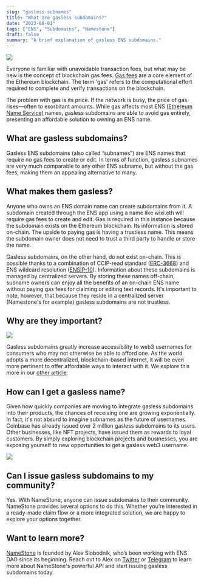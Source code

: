 ```yaml
---
slug: "gasless-subnames"
title: "What are gasless subdomains?"
date: "2023-08-01"
tags: ["ENS", "Subdomains", "Namestone"]
draft: false
summary: "A brief explanation of gasless ENS subdomains."
---
```


![](https://hackmd.io/_uploads/rJcTG_es2.png)

Everyone is familiar with unavoidable transaction fees, but what may be new is the concept of blockchain gas fees.
[Gas fees](https://ethereum.org/en/developers/docs/gas/) are a core element of the Ethereum blockchain. The term 'gas' refers to the computational effort required to complete
and verify transactions on the blockchain.

The problem with gas is its price. If the network is busy, the price of gas rises—often to exorbitant amounts.
While gas affects most ENS [(Ethereum Name Service)](https://docs.ens.domains/) names, gasless subdomains
are able to avoid gas entirely, presenting an affordable solution to owning an ENS name.

## What are gasless subdomains?

Gasless ENS subdomains (also called “subnames”) are ENS names that require no gas fees to create or edit.
In terms of function, gasless subnames are very much comparable to any other ENS subname, but without the gas fees, making
them an appealing alternative to many.

## What makes them gasless?

Anyone who owns an ENS domain name can create subdomains from it. A subdomain created through the ENS app using a name like wixi.eth will
require gas fees to create and edit. Gas is required in this instance because the subdomain
exists on the Ethereum blockchain. Its information is stored on-chain. The upside to paying gas
is having a trustless name. This means the subdomain owner does not need to trust a third party to handle or store the name.

Gasless subdomains, on the other hand, do not exist on-chain. This is possible
thanks to a combination of CCIP-read standard ([ERC-3668](https://eips.ethereum.org/EIPS/eip-3668))
and ENS wildcard resolution ([ENSIP-10](https://docs.ens.domains/ens-improvement-proposals/ensip-10-wildcard-resolution)).
Information about these subdomains is managed by centralized servers. By storing these names off-chain,
subname owners can enjoy all the benefits of an on-chain ENS name without paying gas fees for
claiming or editing text records. It's important to note, however, that because they reside
in a centralized server (Namestone's for example) gasless subdomains are not trustless.

## Why are they important?

![](https://hackmd.io/_uploads/HylzIc4qn.png)

Gasless subdomains greatly increase accessibility to web3 usernames for consumers who may
not otherwise be able to afford one. As the world adopts a more decentralized,
blockchain-based internet, it will be even more pertinent to offer affordable ways to interact with
it. We explore this more in our [other article](https://namestone.xyz/blog/ens-global-adoption).

## How can I get a gasless name?

Given how quickly companies are moving to integrate gasless subdomains into their products,
the chances of receiving one are growing exponentially. In fact, it's not absurd to imagine
subnames as the future of usernames. Coinbase has already issued over 2 million
gasless subdomains to its users. Other businesses, like NFT projects, have
issued them as rewards to loyal customers. By simply exploring blockchain projects and businesses,
you are exposing yourself to new opportunities to get a gasless web3 username.

![](https://hackmd.io/_uploads/ryCwO9Ecn.png)

## Can I issue gasless subdomains to my community?

Yes. With NameStone, anyone can issue subdomains to their community. NameStone provides several options
to do this. Whether you’re interested in a ready-made claim flow or a more integrated solution, we are happy to
explore your options together.

## Want to learn more?

[NameStone](https://namestone.xyz) is founded by Alex Slobodnik, who’s been working with ENS DAO since its beginning.
Reach out to Alex on [Twitter](https://twitter.com/AlexSlobodnik) or [Telegram](https://t.me/superslobo) to
learn more about NameStone's powerful API and start issuing gasless subdomains today.
